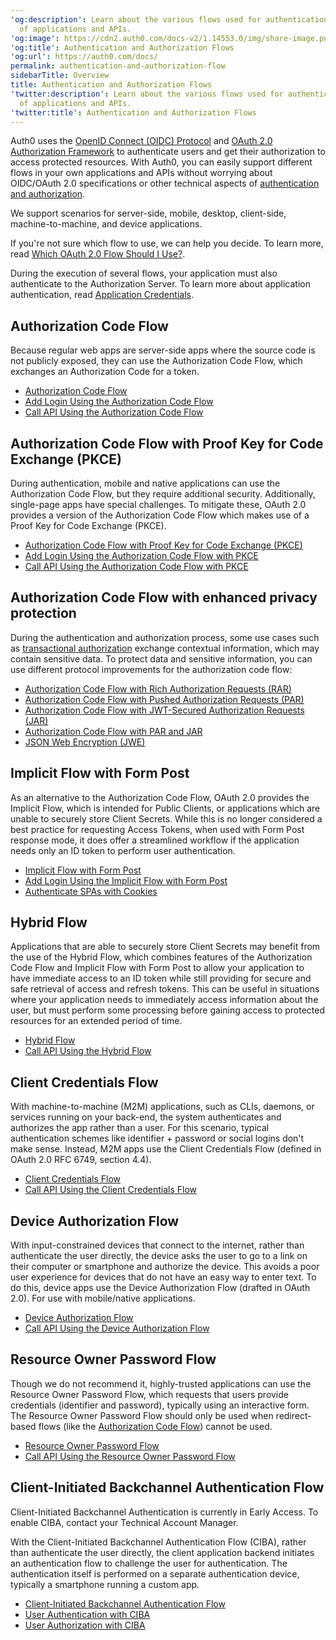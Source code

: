 ---
'og:description': Learn about the various flows used for authentication and authorization
  of applications and APIs.
'og:image': https://cdn2.auth0.com/docs-v2/1.14553.0/img/share-image.png
'og:title': Authentication and Authorization Flows
'og:url': https://auth0.com/docs/
permalink: authentication-and-authorization-flow
sidebarTitle: Overview
title: Authentication and Authorization Flows
'twitter:description': Learn about the various flows used for authentication and authorization
  of applications and APIs.
'twitter:title': Authentication and Authorization Flows
---
Auth0 uses the [OpenID Connect (OIDC) Protocol](/docs/authenticate/protocols/openid-connect-protocol) and [OAuth 2.0 Authorization Framework](/docs/authenticate/protocols/oauth) to authenticate users and get their authorization to access protected resources. With Auth0, you can easily support different flows in your own applications and APIs without worrying about OIDC/<Tooltip tip="OAuth 2.0: Authorization framework that defines authorization protocols and workflows." cta="View Glossary" href="/docs/glossary?term=OAuth+2.0">OAuth 2.0</Tooltip> specifications or other technical aspects of [authentication and authorization](/docs/get-started/identity-fundamentals/authentication-and-authorization).

We support scenarios for server-side, mobile, desktop, client-side, machine-to-machine, and device applications.

If you're not sure which flow to use, we can help you decide. To learn more, read [Which OAuth 2.0 Flow Should I Use?](/docs/get-started/authentication-and-authorization-flow/which-oauth-2-0-flow-should-i-use).

<Callout icon="file-lines" color="#0EA5E9" iconType="regular">

During the execution of several flows, your application must also authenticate to the Authorization Server. To learn more about application authentication, read [Application Credentials](/docs/secure/application-credentials).

</Callout>

## Authorization Code Flow

Because regular web apps are server-side apps where the source code is not publicly exposed, they can use the Authorization Code Flow, which exchanges an Authorization Code for a token.

* [Authorization Code Flow](/docs/get-started/authentication-and-authorization-flow/authorization-code-flow)
* [Add Login Using the Authorization Code Flow](/docs/get-started/authentication-and-authorization-flow/authorization-code-flow/add-login-auth-code-flow)
* [Call API Using the Authorization Code Flow](/docs/get-started/authentication-and-authorization-flow/authorization-code-flow/call-your-api-using-the-authorization-code-flow)

## Authorization Code Flow with Proof Key for Code Exchange (PKCE)

During authentication, mobile and native applications can use the Authorization Code Flow, but they require additional security. Additionally, single-page apps have special challenges. To mitigate these, OAuth 2.0 provides a version of the Authorization Code Flow which makes use of a Proof Key for Code Exchange (PKCE).

* [Authorization Code Flow with Proof Key for Code Exchange (PKCE)](/docs/get-started/authentication-and-authorization-flow/authorization-code-flow-with-pkce)
* [Add Login Using the Authorization Code Flow with PKCE](/docs/get-started/authentication-and-authorization-flow/authorization-code-flow-with-pkce/add-login-using-the-authorization-code-flow-with-pkce)
* [Call API Using the Authorization Code Flow with PKCE](/docs/get-started/authentication-and-authorization-flow/authorization-code-flow-with-pkce/call-your-api-using-the-authorization-code-flow-with-pkce)

## Authorization Code Flow with enhanced privacy protection

During the authentication and authorization process, some use cases such as [transactional authorization](/docs/secure/highly-regulated-identity/transactional-authorization-with-authorization-code-flow) exchange contextual information, which may contain sensitive data. To protect data and sensitive information, you can use different protocol improvements for the authorization code flow:

* [Authorization Code Flow with Rich Authorization Requests (RAR)](/docs/get-started/authentication-and-authorization-flow/authorization-code-flow/authorization-code-flow-with-rar)
* [Authorization Code Flow with Pushed Authorization Requests (PAR)](/docs/get-started/authentication-and-authorization-flow/authorization-code-flow/authorization-code-flow-with-par)
* [Authorization Code Flow with JWT-Secured Authorization Requests (JAR)](/docs/get-started/authentication-and-authorization-flow/authorization-code-flow/authorization-code-flow-with-jar)
* [Authorization Code Flow with PAR and JAR](/docs/get-started/authentication-and-authorization-flow/authorization-code-flow/authorization-code-flow-with-par-and-jar)
* [JSON Web Encryption (JWE)](/docs/secure/tokens/access-tokens/json-web-encryption)

## Implicit Flow with Form Post

As an alternative to the Authorization Code Flow, OAuth 2.0 provides the Implicit Flow, which is intended for <Tooltip tip="Public Client: Client (application) that cannot hold credentials securely. Examples include a native desktop or mobile application and a JavaScript-based client-side web application (such as a single-page app (SPA))." cta="View Glossary" href="/docs/glossary?term=Public+Clients">Public Clients</Tooltip>, or applications which are unable to securely store <Tooltip tip="Public Client: Client (application) that cannot hold credentials securely. Examples include a native desktop or mobile application and a JavaScript-based client-side web application (such as a single-page app (SPA))." cta="View Glossary" href="/docs/glossary?term=Client+Secrets">Client Secrets</Tooltip>. While this is no longer considered a best practice for requesting <Tooltip tip="Access Token: Authorization credential, in the form of an opaque string or JWT, used to access an API." cta="View Glossary" href="/docs/glossary?term=Access+Tokens">Access Tokens</Tooltip>, when used with Form Post response mode, it does offer a streamlined workflow if the application needs only an <Tooltip tip="ID Token: Credential meant for the client itself, rather than for accessing a resource." cta="View Glossary" href="/docs/glossary?term=ID+token">ID token</Tooltip> to perform user authentication.

* [Implicit Flow with Form Post](/docs/get-started/authentication-and-authorization-flow/implicit-flow-with-form-post)
* [Add Login Using the Implicit Flow with Form Post](/docs/get-started/authentication-and-authorization-flow/implicit-flow-with-form-post/add-login-using-the-implicit-flow-with-form-post)
* [Authenticate SPAs with Cookies](/docs/manage-users/cookies/spa-authenticate-with-cookies)

## Hybrid Flow

Applications that are able to securely store Client Secrets may benefit from the use of the Hybrid Flow, which combines features of the Authorization Code Flow and Implicit Flow with Form Post to allow your application to have immediate access to an ID token while still providing for secure and safe retrieval of access and <Tooltip tip="Refresh Token: Token used to obtain a renewed Access Token without forcing users to log in again." cta="View Glossary" href="/docs/glossary?term=refresh+tokens">refresh tokens</Tooltip>. This can be useful in situations where your application needs to immediately access information about the user, but must perform some processing before gaining access to protected resources for an extended period of time.

* [Hybrid Flow](/docs/get-started/authentication-and-authorization-flow/hybrid-flow)
* [Call API Using the Hybrid Flow](/docs/get-started/authentication-and-authorization-flow/hybrid-flow/call-api-hybrid-flow)

## Client Credentials Flow

With machine-to-machine (M2M) applications, such as CLIs, daemons, or services running on your back-end, the system authenticates and authorizes the app rather than a user. For this scenario, typical authentication schemes like identifier + password or social logins don't make sense. Instead, M2M apps use the Client Credentials Flow (defined in OAuth 2.0 RFC 6749, section 4.4).

* [Client Credentials Flow](/docs/get-started/authentication-and-authorization-flow/client-credentials-flow)
* [Call API Using the Client Credentials Flow](/docs/get-started/authentication-and-authorization-flow/client-credentials-flow/call-your-api-using-the-client-credentials-flow)

## Device Authorization Flow

With input-constrained devices that connect to the internet, rather than authenticate the user directly, the device asks the user to go to a link on their computer or smartphone and authorize the device. This avoids a poor user experience for devices that do not have an easy way to enter text. To do this, device apps use the Device <Tooltip tip="Authorization Flow: Authorization grant (or workflow) specified in the OAuth 2.0 framework." cta="View Glossary" href="/docs/glossary?term=Authorization+Flow">Authorization Flow</Tooltip> (drafted in OAuth 2.0). For use with mobile/native applications.

* [Device Authorization Flow](/docs/get-started/authentication-and-authorization-flow/device-authorization-flow)
* [Call API Using the Device Authorization Flow](/docs/get-started/authentication-and-authorization-flow/device-authorization-flow/call-your-api-using-the-device-authorization-flow)

## Resource Owner Password Flow

Though we do not recommend it, highly-trusted applications can use the <Tooltip tip="Resource Owner: Entity (such as a user or application) capable of granting access to a protected resource." cta="View Glossary" href="/docs/glossary?term=Resource+Owner">Resource Owner</Tooltip> Password Flow, which requests that users provide credentials (identifier and password), typically using an interactive form. The Resource Owner Password Flow should only be used when redirect-based flows (like the [Authorization Code Flow](/docs/get-started/authentication-and-authorization-flow/authorization-code-flow)) cannot be used.

* [Resource Owner Password Flow](/docs/get-started/authentication-and-authorization-flow/resource-owner-password-flow)
* [Call API Using the Resource Owner Password Flow](/docs/get-started/authentication-and-authorization-flow/resource-owner-password-flow/call-your-api-using-resource-owner-password-flow)

## Client-Initiated Backchannel Authentication Flow

<Callout icon="file-lines" color="#0EA5E9" iconType="regular">

Client-Initiated Backchannel Authentication is currently in Early Access. To enable CIBA, contact your Technical Account Manager.

</Callout>

With the Client-Initiated Backchannel Authentication Flow (CIBA), rather than authenticate the user directly, the client application backend initiates an authentication flow to challenge the user for authentication. The authentication itself is performed on a separate authentication device, typically a smartphone running a custom app.

* [Client-Initiated Backchannel Authentication Flow](/docs/get-started/authentication-and-authorization-flow/client-initiated-backchannel-authentication-flow)
* [User Authentication with CIBA](/docs/get-started/authentication-and-authorization-flow/client-initiated-backchannel-authentication-flow/user-authentication-with-ciba)
* [User Authorization with CIBA](/docs/get-started/authentication-and-authorization-flow/client-initiated-backchannel-authentication-flow/user-authorization-with-ciba)